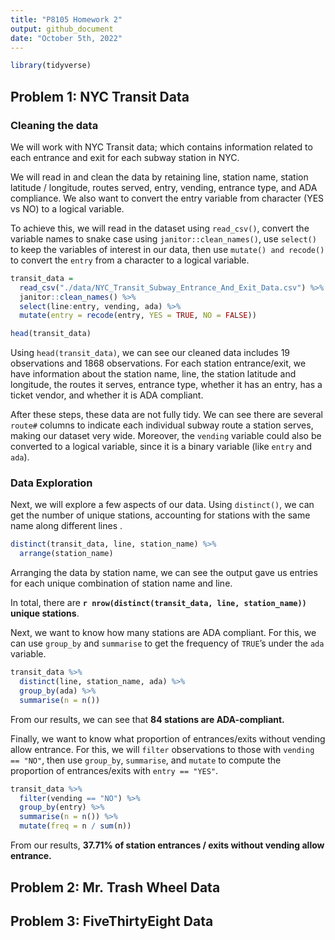 ```yaml
---
title: "P8105 Homework 2"
output: github_document
date: "October 5th, 2022"
---
```


```r
library(tidyverse)
```

## Problem 1: NYC Transit Data

### Cleaning the data

We will work with NYC Transit data; which contains information related to each entrance and exit for each subway station in NYC. 

We will read in and clean the data by retaining line, station name, station latitude / longitude, routes served, entry, vending, entrance type, and ADA compliance. We also want to convert the entry variable from character (YES vs NO) to a logical variable. 

To achieve this, we will read in the dataset using `read_csv()`, convert the variable names to snake case using `janitor::clean_names()`, use `select()` to keep the variables of interest in our data, then use `mutate() and recode()` to convert the `entry` from a character to a logical variable.

```r
transit_data = 
  read_csv("./data/NYC_Transit_Subway_Entrance_And_Exit_Data.csv") %>% 
  janitor::clean_names() %>% 
  select(line:entry, vending, ada) %>% 
  mutate(entry = recode(entry, YES = TRUE, NO = FALSE)) 

head(transit_data)
```

Using `head(transit_data)`, we can see our cleaned data includes 19 observations and 1868 observations. For each station entrance/exit, we have information about the station name, line, the station latitude and longitude, the routes it serves, entrance type, whether it has an entry, has a ticket vendor, and whether it is ADA compliant.

After these steps, these data are not fully tidy. We can see there are several `route#` columns to indicate each individual subway route a station serves, making our dataset very wide. Moreover, the `vending` variable could also be converted to a logical variable, since it is a binary variable (like `entry` and `ada`).

### Data Exploration
Next, we will explore a few aspects of our data.
Using `distinct()`, we can get the number of unique stations, accounting for stations with the same name along different lines . 

```r
distinct(transit_data, line, station_name) %>% 
  arrange(station_name)
```
Arranging the data by station name, we can see the output gave us entries for each unique combination of station name and line.

In total, there are **`r nrow(distinct(transit_data, line, station_name))` unique stations**.

Next, we want to know how many stations are ADA compliant. For this, we can use `group_by` and `summarise` to get the frequency of `TRUE`'s under the `ada` variable.

```r
transit_data %>%
  distinct(line, station_name, ada) %>% 
  group_by(ada) %>%
  summarise(n = n())
```

From our results, we can see that **84 stations are ADA-compliant.**

Finally, we want to know what proportion of entrances/exits without vending allow entrance. For this, we will `filter` observations to those with `vending == "NO"`, then use `group_by`, `summarise`, and `mutate` to compute the proportion of entrances/exits with `entry == "YES"`.

```r
transit_data %>%
  filter(vending == "NO") %>% 
  group_by(entry) %>%
  summarise(n = n()) %>%
  mutate(freq = n / sum(n))
```
From our results, **37.71% of station entrances / exits without vending allow entrance.**


## Problem 2: Mr. Trash Wheel Data



## Problem 3: FiveThirtyEight Data



